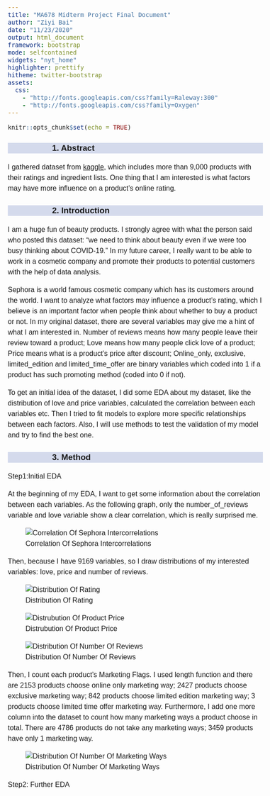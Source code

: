 ```yaml
---
title: "MA678 Midterm Project Final Document"
author: "Ziyi Bai"
date: "11/23/2020"
output: html_document
framework: bootstrap
mode: selfcontained
widgets: "nyt_home"
highlighter: prettify
hitheme: twitter-bootstrap
assets:
  css:
    - "http://fonts.googleapis.com/css?family=Raleway:300"
    - "http://fonts.googleapis.com/css?family=Oxygen"
---
```

<style>
body{
  font-family:'Oxygen', sans-serif;
  font-size: 16px;
  line-height: 24px;
}

h1,h2,h3,h4 {
  font-family:'Raleway',sans-serif;
}

.container{width:1000px;}
h3{
background-color: #D4DAEC;
text-indent:100px;
}
h4{
text-indent:100px;
}

g-table-intro h4{
text-indent: 0px;
}
</style>

```r
knitr::opts_chunk$set(echo = TRUE)
```

### 1. Abstract

I gathered dataset from [kaggle](https://www.kaggle.com/raghadalharbi/all-products-available-on-sephora-website?select=sephora_website_dataset.csv), which includes more than 9,000 products with their ratings and ingredient lists. One thing that I am interested is what factors may have more influence on a product's online rating. 

### 2. Introduction 

I am a huge fun of beauty products. I strongly agree with what the person said who posted this dataset: "we need to think about beauty even if we were too busy thinking about COVID-19." In my future career, I really want to be able to work in a cosmetic company and promote their products to potential customers with the help of data analysis. 

Sephora is a world famous cosmetic company which has its customers around the world. I want to analyze what factors may influence a product's rating, which I believe is an important factor when people think about whether to buy a product or not. In my original dataset, there are several variables may give me a hint of what I am interested in. Number of reviews means how many people leave their review toward a product; Love means how many people click love of a product; Price means what is a product's price after discount; Online_only, exclusive, limited_edition and limited_time_offer are binary variables which coded into 1 if a product has such promoting method (coded into 0 if not).  

To get an initial idea of the dataset, I did some EDA about my dataset, like the distribution of love and price variables, calculated the correlation between each variables etc. Then I tried to fit models to explore more specific relationships between each factors. Also, I will use methods to test the validation of my model and try to find the best one.

### 3. Method
Step1:Initial EDA

At the beginning of my EDA, I want to get some information about the correlation between each variables. As the following graph, only the number_of_reviews variable and love variable show a clear correlation, which is really surprised me.  

![Correlation Of Sephora Intercorrelations](/Users/baiziyi/Desktop/MA678-midterm-project/3.jpeg)

Then, because I have 9169 variables, so I draw distributions of my interested variables: love, price and number of reviews. 

![Distribution Of Rating](/Users/baiziyi/Desktop/MA678-midterm-project/1.jpeg)

![Distrubution Of Product Price](/Users/baiziyi/Desktop/MA678-midterm-project/2.jpeg)

![Distribution Of Number Of Reviews](/Users/baiziyi/Desktop/MA678-midterm-project/5.jpeg)

Then, I count each product's Marketing Flags. I used length function and there are 2153 products choose online only marketing way; 2427 products choose exclusive marketing way; 842 products choose limited edition marketing way; 3 products choose limited time offer marketing way. Furthermore, I add one more column into the dataset to count how many marketing ways a product choose in total. There are 4786 products do not take any marketing ways; 3459 products have only 1 marketing way.    

![Distribution Of Number Of Marketing Ways](/Users/baiziyi/Desktop/MA678-midterm-project/6.jpeg)

Step2: Further EDA

